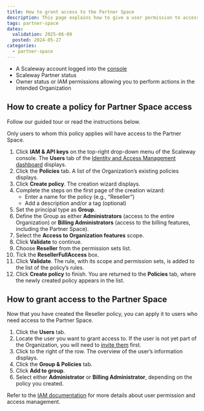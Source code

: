 ```yaml
---
title: How to grant access to the Partner Space
description: This page explains how to give a user permission to access the Partner Space.
tags: partner-space
dates:
  validation: 2025-06-09
  posted: 2024-05-27
categories:
  - partner-space
---
```



<Requirements />

- A Scaleway account logged into the [console](https://console.scaleway.com)
- Scaleway Partner status
- Owner status or IAM permissions allowing you to perform actions in the intended Organization

## How to create a policy for Partner Space access

Follow our guided tour or read the instructions below.
    <GuideFlow src="https://app.guideflow.com/embed/mk6novqi6p"/>

Only users to whom this policy applies will have access to the Partner Space.
1. Click **IAM & API keys** on the top-right drop-down menu of the Scaleway console. The **Users** tab of the [Identity and Access Management dashboard](https://console.scaleway.com/iam/users) displays.
2. Click the **Policies** tab. A list of the Organization’s existing policies displays.
3. Click **Create policy**. The creation wizard displays.
4. Complete the steps on the first page of the creation wizard:
    - Enter a name for the policy (e.g., “Reseller”)
    - Add a description and/or a tag (optional)
5. Set the principal type as **Group**.
6. Define the Group as either **Administrators** (access to the entire Organization) or **Billing Administrators** (access to the billing features, including the Partner Space).
7. Select the **Access to Organization features** scope.
8. Click **Validate** to continue.
9. Choose **Reseller** from the permission sets list.
10. Tick the **ResellerFullAccess** box.
11. Click **Validate**. The rule, with its scope and permission sets, is added to the list of the policy’s rules.
12. Click **Create policy** to finish. You are returned to the **Policies** tab, where the newly created policy appears in the list.

## How to grant access to the Partner Space

Now that you have created the Reseller policy, you can apply it to users who need access to the Partner Space.

1. Click the **Users** tab.
2. Locate the user you want to grant access to. If the user is not yet part of the Organization, you will need to [invite them](/iam/how-to/invite-user-to-orga/) first.
3. Click <Icon name="more" /> to the right of the row. The overview of the user’s information displays.
4. Click the **Group & Policies** tab.
5. Click **Add to group**.
6. Select either **Administrator** or **Billing Administrator**, depending on the policy you created.

Refer to the [IAM documentation](/iam/) for more details about user permission and access management.


